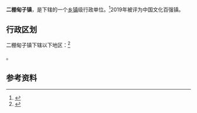 {{中国乡级行政区|21/05/22/102/000}}

'''二棚甸子镇'''，是{{PRC admin/fullname|21/05/22/102/000|3}}下辖的一个[[乡镇|乡镇]]级行政单位。<ref>{{PRC admin/ref sgc|{{PRC admin/parent|21/05/22/102/000}}}}</ref>2019年被评为中国文化百强镇。

== 行政区划 ==
二棚甸子镇下辖以下地区：<ref>{{PRC admin/ref sgc|21/05/22/102/000}}</ref>

{{PRC admin/children|21/05/22/102/000}}。

== 参考资料 ==
{{reflist}}

{{PRC admin/navcat|21/05/22/102/000}}